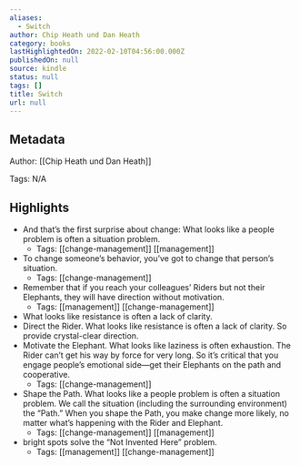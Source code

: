 ```yaml
---
aliases:
  - Switch
author: Chip Heath und Dan Heath
category: books
lastHighlightedOn: 2022-02-10T04:56:00.000Z
publishedOn: null
source: kindle
status: null
tags: []
title: Switch
url: null
---
```

## Metadata

Author: [[Chip Heath und Dan Heath]]

Tags: N/A

## Highlights

- And that’s the first surprise about change: What looks like a people problem is often a situation problem.
    - Tags: [[change-management]] [[management]]
- To change someone’s behavior, you’ve got to change that person’s situation.
    - Tags: [[change-management]]
- Remember that if you reach your colleagues’ Riders but not their Elephants, they will have direction without motivation.
    - Tags: [[management]] [[change-management]]
- What looks like resistance is often a lack of clarity.
- Direct the Rider. What looks like resistance is often a lack of clarity. So provide crystal-clear direction.
- Motivate the Elephant. What looks like laziness is often exhaustion. The Rider can’t get his way by force for very long. So it’s critical that you engage people’s emotional side—get their Elephants on the path and cooperative.
    - Tags: [[change-management]]
- Shape the Path. What looks like a people problem is often a situation problem. We call the situation (including the surrounding environment) the “Path.” When you shape the Path, you make change more likely, no matter what’s happening with the Rider and Elephant.
    - Tags: [[change-management]] [[management]]
- bright spots solve the “Not Invented Here” problem.
    - Tags: [[management]] [[change-management]]

